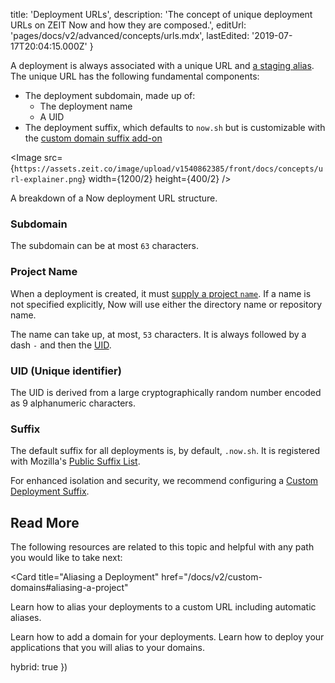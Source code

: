 
  title: 'Deployment URLs',
  description:
    'The concept of unique deployment URLs on ZEIT Now and how they are composed.',
  editUrl: 'pages/docs/v2/advanced/concepts/urls.mdx',
  lastEdited: '2019-07-17T20:04:15.000Z'
}

A deployment is always associated with a unique URL and [a staging alias](/docs/v2/custom-domains#aliasing-a-project). The unique URL has the following fundamental components:

- The deployment subdomain, made up of:
  - The deployment name
  - A UID
- The deployment suffix, which defaults to `now.sh` but is customizable with the [custom domain suffix add-on](/docs/v2/platform/add-ons#custom-deployment-suffix)

<Image src={`https://assets.zeit.co/image/upload/v1540862385/front/docs/concepts/url-explainer.png`}
width={1200/2}
height={400/2}
/>
<Caption>A breakdown of a Now deployment URL structure.</Caption>

### Subdomain

The subdomain can be at most `63` characters.

### Project Name

When a deployment is created, it must [supply a project `name`](/docs/v2/deployments/configuration#name). If a name is not specified explicitly, Now will use either the directory name or repository name.

The name can take up, at most, `53` characters. It is always followed by a dash `-` and then the [UID](<#uid-(unique-identifier)>).

### UID (Unique identifier)

The UID is derived from a large cryptographically random number encoded as 9 alphanumeric characters.

### Suffix

The default suffix for all deployments is, by default, `.now.sh`. It is registered with Mozilla's [Public Suffix List](https://publicsuffix.org/).

For enhanced isolation and security, we recommend configuring a [Custom Deployment Suffix](/docs/v2/platform/add-ons#custom-deployment-suffix).

## Read More

The following resources are related to this topic and helpful with any path you would like to take next:

<Card
  title="Aliasing a Deployment"
  href="/docs/v2/custom-domains#aliasing-a-project"
>
  Learn how to alias your deployments to a custom URL including automatic
  aliases.
</Card>

<Card title="Adding a Domain" href="/docs/v2/custom-domains">
  Learn how to add a domain for your deployments.
</Card>

<Card title="Deployment Basics" href="/docs/v2/deployments/basics">
  Learn how to deploy your applications that you will alias to your domains.
</Card>

  hybrid: true
})
